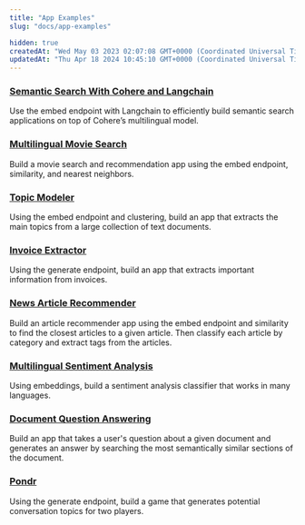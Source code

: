 ```yaml
---
title: "App Examples"
slug: "docs/app-examples"

hidden: true
createdAt: "Wed May 03 2023 02:07:08 GMT+0000 (Coordinated Universal Time)"
updatedAt: "Thu Apr 18 2024 10:45:10 GMT+0000 (Coordinated Universal Time)"
---
```

### <a target="_blank" href="https://cohere.com/blog/search-cohere-langchain/?__hstc=14363112.fb39cf5aec47995e64cd26603e2e04d9.1682489949734.1683573460217.1683583024589.35&amp;__hssc=14363112.1.1683583024589&amp;__hsfp=3887566761">Semantic Search With Cohere and Langchain</a>

Use the embed endpoint with Langchain to efficiently build semantic search applications on top of Cohere’s multilingual model.

### <a target="_blank" href="docs/multilingual-movie-search">Multilingual Movie Search</a>

Build a movie search and recommendation app using the embed endpoint, similarity, and nearest neighbors.

### <a target="_blank" href="docs/topic-modeler">Topic Modeler</a>

Using the embed endpoint and clustering, build an app that extracts the main topics from a large collection of text documents.

### <a target="_blank" href="docs/invoice-extractor">Invoice Extractor</a>

Using the generate endpoint, build an app that extracts important information from invoices.

### <a target="_blank" href="docs/news-article-recommender">News Article Recommender</a>

Build an article recommender app using the embed endpoint and similarity to find the closest articles to a given article. Then classify each article by category and extract tags from the articles.

### <a target="_blank" href="docs/multilingual-sentiment-analysis">Multilingual Sentiment Analysis</a>

Using embeddings, build a sentiment analysis classifier that works in many languages.

### <a target="_blank" href="docs/document-question-answering">Document Question Answering</a>

Build an app that takes a user's question about a given document and generates an answer by searching the most semantically similar sections of the document.

### <a target="_blank" href="/page/pondr">Pondr</a>

Using the generate endpoint, build a game that generates potential conversation topics for two players.
